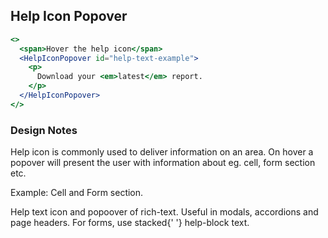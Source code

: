 
## Help Icon Popover

```jsx live={true}
<>
  <span>Hover the help icon</span>
  <HelpIconPopover id="help-text-example">
    <p>
      Download your <em>latest</em> report.
    </p>
  </HelpIconPopover>
</>
```

### Design Notes

<DesignNotes>
  <div>
    <p>
      Help icon is commonly used to deliver information on an area. On hover a popover will present the user with
      information about eg. cell, form section etc.
    </p>
    <p>
      <label>Example:</label> Cell and Form section.
    </p>
    <span>
      Help text icon and popoover of rich-text. Useful in modals, accordions and page headers. For forms, use stacked{' '}
      help-block text.
    </span>
  </div>
</DesignNotes>
<Props componentName="HelpIconPopover" />
